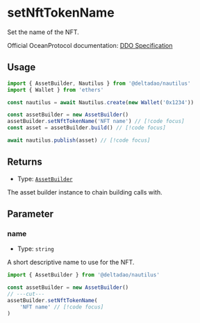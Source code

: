 # setNftTokenName

Set the name of the NFT.

Official OceanProtocol documentation: [DDO Specification](https://docs.oceanprotocol.com/developers/ddo-specification)

## Usage

```ts twoslash
import { AssetBuilder, Nautilus } from '@deltadao/nautilus'
import { Wallet } from 'ethers'

const nautilus = await Nautilus.create(new Wallet('0x1234'))

const assetBuilder = new AssetBuilder()
assetBuilder.setNftTokenName('NFT name') // [!code focus]
const asset = assetBuilder.build() // [!code focus]

await nautilus.publish(asset) // [!code focus]
```

## Returns

- Type: [`AssetBuilder`](/docs/api/AssetBuilder)

The asset builder instance to chain building calls with.

## Parameter

### name

- Type: `string`

A short descriptive name to use for the NFT.

```ts twoslash
import { AssetBuilder } from '@deltadao/nautilus'

const assetBuilder = new AssetBuilder()
// ---cut---
assetBuilder.setNftTokenName(
    'NFT name' // [!code focus]
)
```